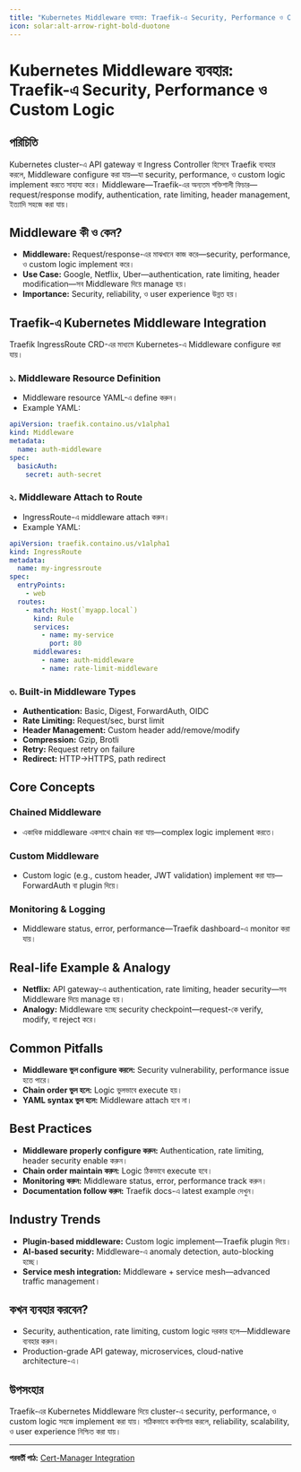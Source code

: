 ```yaml
---
title: "Kubernetes Middleware ব্যবহার: Traefik-এ Security, Performance ও Custom Logic"
icon: solar:alt-arrow-right-bold-duotone
---
```


# Kubernetes Middleware ব্যবহার: Traefik-এ Security, Performance ও Custom Logic

## পরিচিতি

Kubernetes cluster-এ API gateway বা Ingress Controller হিসেবে Traefik ব্যবহার করলে, Middleware configure করা যায়—যা security, performance, ও custom logic implement করতে সাহায্য করে। Middleware—Traefik-এর অন্যতম শক্তিশালী ফিচার—request/response modify, authentication, rate limiting, header management, ইত্যাদি সহজে করা যায়।

## Middleware কী ও কেন?

- **Middleware:** Request/response-এর মাঝখানে কাজ করে—security, performance, ও custom logic implement করে।
- **Use Case:** Google, Netflix, Uber—authentication, rate limiting, header modification—সব Middleware দিয়ে manage হয়।
- **Importance:** Security, reliability, ও user experience উন্নত হয়।

## Traefik-এ Kubernetes Middleware Integration

Traefik IngressRoute CRD-এর মাধ্যমে Kubernetes-এ Middleware configure করা যায়।

### ১. Middleware Resource Definition
- Middleware resource YAML-এ define করুন।
- Example YAML:
```yaml
apiVersion: traefik.containo.us/v1alpha1
kind: Middleware
metadata:
  name: auth-middleware
spec:
  basicAuth:
    secret: auth-secret
```

### ২. Middleware Attach to Route
- IngressRoute-এ middleware attach করুন।
- Example YAML:
```yaml
apiVersion: traefik.containo.us/v1alpha1
kind: IngressRoute
metadata:
  name: my-ingressroute
spec:
  entryPoints:
    - web
  routes:
    - match: Host(`myapp.local`)
      kind: Rule
      services:
        - name: my-service
          port: 80
      middlewares:
        - name: auth-middleware
        - name: rate-limit-middleware
```

### ৩. Built-in Middleware Types
- **Authentication:** Basic, Digest, ForwardAuth, OIDC
- **Rate Limiting:** Request/sec, burst limit
- **Header Management:** Custom header add/remove/modify
- **Compression:** Gzip, Brotli
- **Retry:** Request retry on failure
- **Redirect:** HTTP→HTTPS, path redirect

## Core Concepts

### Chained Middleware
- একাধিক middleware একসাথে chain করা যায়—complex logic implement করতে।

### Custom Middleware
- Custom logic (e.g., custom header, JWT validation) implement করা যায়—ForwardAuth বা plugin দিয়ে।

### Monitoring & Logging
- Middleware status, error, performance—Traefik dashboard-এ monitor করা যায়।

## Real-life Example & Analogy

- **Netflix:** API gateway-এ authentication, rate limiting, header security—সব Middleware দিয়ে manage হয়।
- **Analogy:** Middleware হচ্ছে security checkpoint—request-কে verify, modify, বা reject করে।

## Common Pitfalls

- **Middleware ভুল configure করলে:** Security vulnerability, performance issue হতে পারে।
- **Chain order ভুল হলে:** Logic ভুলভাবে execute হয়।
- **YAML syntax ভুল হলে:** Middleware attach হবে না।

## Best Practices

- **Middleware properly configure করুন:** Authentication, rate limiting, header security enable করুন।
- **Chain order maintain করুন:** Logic ঠিকভাবে execute হবে।
- **Monitoring করুন:** Middleware status, error, performance track করুন।
- **Documentation follow করুন:** Traefik docs-এ latest example দেখুন।

## Industry Trends

- **Plugin-based middleware:** Custom logic implement—Traefik plugin দিয়ে।
- **AI-based security:** Middleware-এ anomaly detection, auto-blocking হচ্ছে।
- **Service mesh integration:** Middleware + service mesh—advanced traffic management।

## কখন ব্যবহার করবেন?

- Security, authentication, rate limiting, custom logic দরকার হলে—Middleware ব্যবহার করুন।
- Production-grade API gateway, microservices, cloud-native architecture-এ।

## উপসংহার

Traefik-এর Kubernetes Middleware দিয়ে cluster-এ security, performance, ও custom logic সহজে implement করা যায়। সঠিকভাবে কনফিগার করলে, reliability, scalability, ও user experience নিশ্চিত করা যায়।

---

**পরবর্তী পাঠ:** [Cert-Manager Integration](/traefik/cert-manager)
